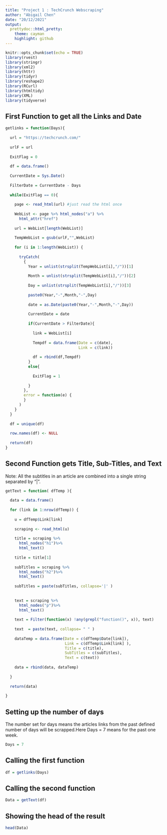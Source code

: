 ```yaml
---
title: "Project 1 : TechCrunch Webscraping"
author: "Abigail Chen"
date: "20/12/2021"
output:
  prettydoc::html_pretty:
    theme: cayman
    highlight: github
---
```


```r
knitr::opts_chunk$set(echo = TRUE)
library(rvest)
library(stringr)
library(xml2)
library(httr)  
library(tidyr) 
library(reshape2)
library(RCurl)
library(htmltidy)
library(XML)
library(tidyverse)
```

## First Function to get all the Links and Date


```r
getlinks = function(Days){
  
  url = "https://techcrunch.com/"
  
  urlF = url
  
  ExitFlag = 0
  
  df = data.frame()
  
  CurrentDate = Sys.Date()
  
  FilterDate = CurrentDate - Days
  
  while(ExitFlag == 0){
    
    page <- read_html(url) #just read the html once
    
    WebList <- page %>% html_nodes("a") %>%
      html_attr("href")
    
    url = WebList[length(WebList)]
    
    TempWebList = gsub(urlF,"",WebList)
    
    for (i in 1:length(WebList)) {
      
      tryCatch(
        {
          Year = unlist(strsplit(TempWebList[i],"/"))[1]
          
          Month = unlist(strsplit(TempWebList[i],"/"))[2]
          
          Day = unlist(strsplit(TempWebList[i],"/"))[3]
          
          paste0(Year,"-",Month,"-",Day)
          
          date = as.Date(paste0(Year,"-",Month,"-",Day))
          
          CurrentDate = date
          
          if(CurrentDate > FilterDate){
            
            link = WebList[i]
            
            Tempdf = data.frame(Date = c(date),
                                Link = c(link))
            
            df = rbind(df,Tempdf)
          }
          else{
            
            ExitFlag = 1
            
          }
        },
        error = function(e) {
        }
      )
    }
  }
  
  df = unique(df)
  
  row.names(df) <- NULL
  
  return(df)
}

```

## Second Function gets Title, Sub-Titles, and Text
Note: All the subtitles in an article are combined into a single string separated by "|".

```r

getText = function( dfTemp ){
  
  data = data.frame()
  
  for (link in 1:nrow(dfTemp)) {
    
    u = dfTemp$Link[link]
    
    scraping <- read_html(u)
    
    title = scraping %>%
      html_nodes("h1")%>%
      html_text()
    
    title = title[1]
    
    subTitles = scraping %>%
      html_nodes("h2")%>%
      html_text()
    
    subTitles = paste(subTitles, collapse='|' )
    
    
    text = scraping %>%
      html_nodes("p")%>%
      html_text()
    
    text = Filter(function(x) !any(grepl("function()", x)), text) 
    
    text  = paste(text, collapse= " " )
    
    dataTemp = data.frame(Date = c(dfTemp$Date[link]),
                          Link = c(dfTemp$Link[link] ),
                          Title = c(title),
                          SubTitles = c(subTitles),
                          Text = c(text))
    
    data = rbind(data, dataTemp)
    
  }
  
  return(data)
  
}

```

## Setting up the number of days

The number set for days means the articles links from the past defined number of days will be scrapped.Here Days = 7 means for the past one week.  
```r
Days = 7
```

## Calling the first function

```r

df = getlinks(Days)

```

## Calling the second function

```r

Data = getText(df)

```

## Showing the head of the result

```r

head(Data)

```
